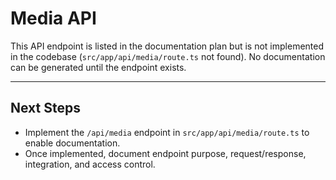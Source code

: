 # Media API

This API endpoint is listed in the documentation plan but is not implemented in the codebase (`src/app/api/media/route.ts` not found).
No documentation can be generated until the endpoint exists.

---

## Next Steps

- Implement the `/api/media` endpoint in `src/app/api/media/route.ts` to enable documentation.
- Once implemented, document endpoint purpose, request/response, integration, and access control.
